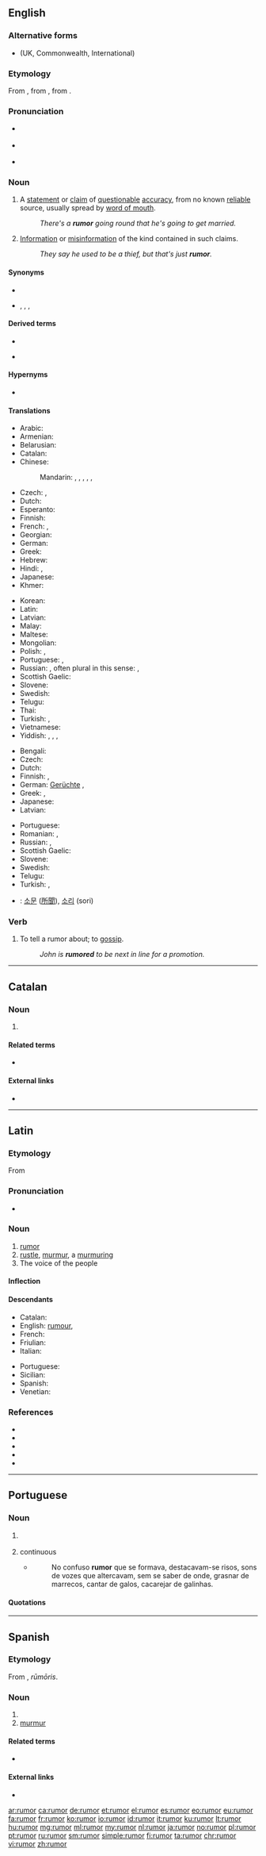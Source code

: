 ==English==

===Alternative forms===
* {{l|en|rumour}} (UK, Commonwealth, International)

===Etymology===
From {{etyl|enm|en}} {{m|enm|rumour}}, from {{etyl|fro|en}} {{m|fro|rumeur}}, from {{etyl|la|en}} {{m|la|rūmor||common talk}}.

===Pronunciation===
* {{a|UK}} {{IPA|/ˈɹuːmə(ɹ)/|lang=en}}
* {{a|US}} {{IPA|/ˈɹumɚ/|lang=en}}
* {{rhymes|uːmə(r)|lang=en}}

===Noun===
{{en-noun|~|rumors}}

# {{lb|en|US|countable}} A [[statement]] or [[claim]] of [[questionable]] [[accuracy]], from no known [[reliable]] source, usually spread by [[word of mouth]].
#: ''There's a '''rumor''' going round that he's going to get married.''
# {{lb|en|US|uncountable}} [[information|Information]] or [[misinformation]] of the kind contained in such claims.
#: ''They say he used to be a thief, but that's just '''rumor'''.''

====Synonyms====
* {{sense|piece of information}}
* {{sense|information}} {{l|en|gossip}}, {{l|en|hearsay}}, {{l|en|talk}}, {{l|en|tittle-tattle}}

====Derived terms====
{{rel-top|Terms derived from ''rumor'' (noun)}}
* {{l|en|rumor campaign}}
{{rel-mid}}
* {{l|en|rumor has it}}
{{rel-bottom}}

====Hypernyms====
* {{l|en|information}}

====Translations====
{{trans-top|statement or claim from no known reliable source}}
* Arabic: {{t|ar|إِشَاعَة}}
* Armenian: {{t-needed|hy}}
* Belarusian: {{t|be|плётка|f|sc=Cyrl}}
* Catalan: {{t+|ca|rumor|m}}
* Chinese:
*: Mandarin: {{t+|cmn|謠言|sc=Hani}}, {{t+|cmn|谣言|tr=yáoyán|sc=Hani}}, {{t+|cmn|傳聞|sc=Hani}}, {{t+|cmn|传闻|tr=chuánwén|sc=Hani}}, {{t+|cmn|傳言|sc=Hani}}, {{t+|cmn|传言|tr=chuányán|sc=Hani}}
* Czech: {{t|cs|zvěst|f}}, {{t|cs|drby}}
* Dutch: {{t+|nl|gerucht|n}}
* Esperanto: {{t|eo|onidiro}}
* Finnish: {{t+|fi|huhu}}
* French: {{t+|fr|rumeur|f}}, {{t+|fr|bruit|m}}
* Georgian: {{t-needed|ka}}
* German: {{t+|de|Gerücht|n}}
* Greek: {{t+|el|φήμη|f}}
* Hebrew: {{t+|he|שְׁמוּעָה|f|tr=shmu'á}}
* Hindi: {{t+|hi|अफवाह|tr=aphavāh|sc=Deva}}, {{t+|hi|गप्प|tr=gapp|sc=Deva}}
* Japanese: {{t+|ja|噂|tr=[[うわさ]], uwasa}}
* Khmer: {{t-needed|km}}
{{trans-mid}}
* Korean: {{t+|ko|소문|sc=Kore}}
* Latin: {{t+|la|auditus}}
* Latvian: {{t|lv|bauma|f}}
* Malay: {{t|ms|khabar angin}}
* Maltese: {{t|mt|xniegħa|f}}
* Mongolian: {{t-needed|mn}}
* Polish: {{t+|pl|pogłoska|f}}, {{t+|pl|plotka|f}}
* Portuguese: {{t+|pt|rumor|m}}, {{t+|pt|boato|m}}
* Russian: {{t+|ru|слух|m}}, often plural in this sense: {{t+|ru|слух|alt=слу́хи|m-p}}, {{t+|ru|молва́|f}}
* Scottish Gaelic: {{t|gd|fathann|m}}
* Slovene: {{t|sl|govorica|f}}
* Swedish: {{t+|sv|rykte|n}}
* Telugu: {{t+|te|పుకారు|tr=pukaaru}}
* Thai: {{t-needed|th}}
* Turkish: {{t+|tr|söylenti}}, {{t+|tr|rivayet}}
* Vietnamese: {{t-needed|vi}}
* Yiddish: {{t|yi|פּליאָטקע|f}}, {{t|yi|פּאָטש|f}}, {{t|yi|שמועה|f|tr=shmue}}, {{t|yi|שלח־מנות|m|n|tr=sh(a)lakh-mones}}
{{trans-bottom}}

{{trans-top|uncountable: information}}
* Bengali: {{t|bn|গুজব}}
* Czech: {{t|cs|drby}}
* Dutch: {{t+|nl|geruchten|p}}
* Finnish: {{t+|fi|huhu}}, {{t+|fi|kuulopuhe}}
* German: [[Gerücht]]e {{g|n-p}}, {{t+|de|Gerede|n}}
* Greek: {{t+|el|φήμες|f|p}}, {{t+|el|διαδόσεις|f|p}}
* Japanese: {{t+|ja|噂|tr=[[うわさ]], uwasa}}
* Latvian: {{t|lv|baumas|f-p}}
{{trans-mid}}
* Portuguese: {{t+|pt|rumor|m}}
* Romanian: {{t+|ro|zvon|n}}, {{t|ro|zvonuri|n-p}}
* Russian: {{t+|ru|слу́хи|m-p}}, {{t+|ru|молва́|f}}
* Scottish Gaelic: {{t|gd|fathann|m}}
* Slovene: {{t|sl|govorica|f}}
* Swedish: {{t+|sv|rykte|n}}
* Telugu: {{t+|te|పుకారు|tr=pukaaru}}
* Turkish: {{t+|tr|söylenti}}, {{t+|tr|rivayet}}
{{trans-bottom}}
{{checktrans-top}}
* {{ttbc|ko}}: [[소문]] ([[所聞]]), [[소리]] (sori)
{{trans-bottom}}

===Verb===
{{en-verb}}

# {{lb|en|transitive|usually|used in the [[passive voice]]}} To tell a rumor about; to [[gossip]].
#: ''John is '''rumored''' to be next in line for a promotion.''

----

==Catalan==

===Noun===
{{ca-noun|m}}

# {{l|en|rumor}}

====Related terms====
* {{l|ca|rumorejar}}

====External links====
* {{R:IEC2}}

----

==Latin==

===Etymology===
From {{der|la|ine-pro|*rAwə-||to shout, to roar}}

===Pronunciation===
* {{la-IPA|rūmor}}

===Noun===
{{la-noun|rūmor|rūmōris|m|third}}

# [[#English|rumor]]
# [[rustle]], [[murmur]], a [[murmuring]]
# The voice of the people

====Inflection====
{{la-decl-3rd|rūmor}}

====Descendants====
{{top2}}
* Catalan: {{l|ca|rumor}}
* English: [[rumour]], {{l|en|rumor}}
* French: {{l|fr|rumeur}}
* Friulian: {{l|fur|romôr}}
* Italian: {{l|it|rumore}}
{{mid2}}
* Portuguese: {{l|pt|rumor}}
* Sicilian: {{l|scn|rumuri}}
* Spanish: {{l|es|rumor}}
* Venetian: {{l|vec|rumor}}
{{bottom}}

===References===
* {{R:L&S}}
* {{R:Elementary Lewis}}
* {{R:du Cange}}
* {{R:Gaffiot}}
* {{R:M&A}}

----

==Portuguese==

===Noun===
{{pt-noun|m}}

# {{l|en|rumour}} {{gloss|statement or claim from no known reliable source}}
# continuous {{l|en|noise}}
#* {{RQ:O Cortiço}}
#*: No confuso '''rumor''' que se formava, destacavam-se risos, sons de vozes que altercavam, sem se saber de onde, grasnar de marrecos, cantar de galos, cacarejar de galinhas.

====Quotations====
{{seeCites}}

----

==Spanish==

===Etymology===
From {{etyl|la|es}} {{m|la|rūmor}}, ''rūmōris''.

===Noun===
{{es-noun|m|es}}

# {{l|en|rumor}}
# [[murmur]]

====Related terms====
* {{l|es|rumorear}}

====External links====
* {{R:DRAE 2001}}

[[ar:rumor]]
[[ca:rumor]]
[[de:rumor]]
[[et:rumor]]
[[el:rumor]]
[[es:rumor]]
[[eo:rumor]]
[[eu:rumor]]
[[fa:rumor]]
[[fr:rumor]]
[[ko:rumor]]
[[io:rumor]]
[[id:rumor]]
[[it:rumor]]
[[ku:rumor]]
[[lt:rumor]]
[[hu:rumor]]
[[mg:rumor]]
[[ml:rumor]]
[[my:rumor]]
[[nl:rumor]]
[[ja:rumor]]
[[no:rumor]]
[[pl:rumor]]
[[pt:rumor]]
[[ru:rumor]]
[[sm:rumor]]
[[simple:rumor]]
[[fi:rumor]]
[[ta:rumor]]
[[chr:rumor]]
[[vi:rumor]]
[[zh:rumor]]